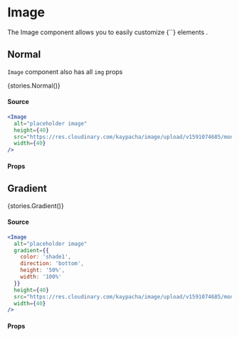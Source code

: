 
<Meta title="Data Display|Image" />

# Image

<p style={{fontSize: '22px'}}>The Image component allows you to easily customize {`<img>`} elements .</p>

## Normal

`Image` component also has all `img` props 

<Preview>
  <Story name="Normal" argTypes={{
    blur: {
      description: `Filter property that applies blur to image. Applied in 'px' measurement`,
      table: {
        type: {
          summary: 'number',
        }
      },
      control: {
        type: null
      }
    },
    boxShadow: {
      description: `Add or remove shadows to component`,
      table: {
        type: {
          summary: 'number',
          detail: 'Integers from 0 to 10, if it is 0 remove the shadow'
        }
      },
      control: {
        type: null
      }
    },
    grayscale: {
      description: `Filter property that converts the image to grayscale.`,
      table: {
        type: {
          summary: 'number',
          detail: 'From 0 to 1'
        }
      },
      control: {
        type: null
      }
    },
    height: {
      description: `The height of the image. If using a number, theme.spacing is used. If using a string, you need to provide the CSS unit, e.g '50vh'.`,
      table: {
        type: {
          summary: 'number | string',
        }
      },
      control: {
        type: null
      }
    },
    objectFit: {
      description: 'How the image should be resized to fit its container.',
      table: {
        type: {
          summary: `'fill'|'contain'|'cover'|'scale-down'|'none'`,
        },
        defaultValue: {
          summary: `'cover'`
        }
      },
      control: {
        type: null
      }
    },
    src: {
      type: { 
        required: true 
      },
      description: 'The src attribute for the img element.',
      table: {
        type: {
          summary: 'string',
        }
      },
      control: {
        type: null
      }
    },
    width: {
      description: `The width of the image. If using a number, theme.spacing is used. If using a string, you need to provide the CSS unit, e.g '50vw'.`,
      table: {
        type: {
          summary: 'number | string',
        }
      },
      control: {
        type: null
      }
    }
}}>{stories.Normal()}</Story>
</Preview>

#### Source 

```jsx
<Image
  alt="placeholder image"
  height={40}
  src="https://res.cloudinary.com/kaypacha/image/upload/v1591074685/monochromatic/stories/avatar.jpg"
  width={40}
/>
```

#### Props

<Props story="Normal" />

## Gradient

<Preview>
  <Story name="Gradient" argTypes={{
    blur: {
      description: `Filter property that applies blur to image. Applied in 'px' measurement`,
      table: {
        type: {
          summary: 'number',
        }
      },
      control: {
        type: null
      }
    },
    boxShadow: {
      description: `Add or remove shadows to component`,
      table: {
        type: {
          summary: 'number',
          detail: 'Integers from 0 to 10, if it is 0 remove the shadow'
        }
      },
      control: {
        type: null
      }
    },
    gradient: {
      description: 'The color of the link content and underline.',
      table: {
        type: {
          summary: `{ color: 'color', direction: 'direction', height: number|string, width: number|string }`,
          detail: `direction: 'right'|'left'|'top'|'bottom'|'right top'|'right bottom'|'left top'|'left bottom'`,
        }
      },
      control: {
        type: null
      }
    },
    grayscale: {
      description: `Filter property that converts the image to grayscale.`,
      table: {
        type: {
          summary: 'number',
          detail: 'From 0 to 1'
        }
      },
      control: {
        type: null
      }
    },
    height: {
      description: `The height of the image. If using a number, theme.spacing is used. If using a string, you need to provide the CSS unit, e.g '50vh'.`,
      table: {
        type: {
          summary: 'number | string',
        }
      },
      control: {
        type: null
      }
    },
    objectFit: {
      description: 'How the image should be resized to fit its container.',
      table: {
        type: {
          summary: `'fill'|'contain'|'cover'|'scale-down'|'none'`,
        },
        defaultValue: {
          summary: `'cover'`
        }
      },
      control: {
        type: null
      }
    },
    src: {
      type: { 
        required: true 
      },
      description: 'The src attribute for the img element.',
      table: {
        type: {
          summary: 'string',
        }
      },
      control: {
        type: null
      }
    },
    width: {
      description: `The width of the image. If using a number, theme.spacing is used. If using a string, you need to provide the CSS unit, e.g '50vw'.`,
      table: {
        type: {
          summary: 'number | string',
        }
      },
      control: {
        type: null
      }
    }
}}>{stories.Gradient()}</Story>
</Preview>

#### Source 

```jsx
<Image
  alt="placeholder image"
  gradient={{
    color: 'shade1',
    direction: 'bottom',
    height: '50%',
    width: '100%'
  }}
  height={40}
  src="https://res.cloudinary.com/kaypacha/image/upload/v1591074685/monochromatic/stories/avatar.jpg"
  width={40}
/>
```

#### Props

<Props story="Gradient" />
